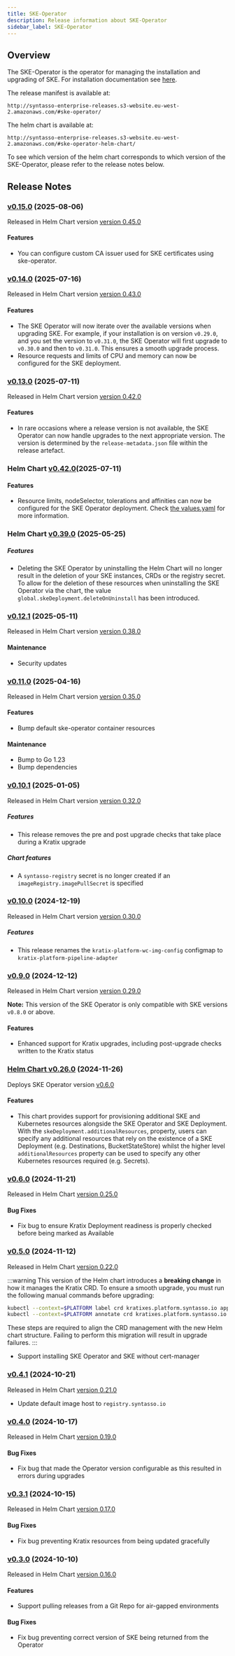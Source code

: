 ```yaml
---
title: SKE-Operator
description: Release information about SKE-Operator
sidebar_label: SKE-Operator
---
```


## Overview

The SKE-Operator is the operator for managing the installation and upgrading of
SKE. For installation documentation see [here](/ske/installing-ske/intro).

The release manifest is available at:

```
http://syntasso-enterprise-releases.s3-website.eu-west-2.amazonaws.com/#ske-operator/
```

The helm chart is available at:

```
http://syntasso-enterprise-releases.s3-website.eu-west-2.amazonaws.com/#ske-operator-helm-chart/
```

To see which version of the helm chart corresponds to which version of the
SKE-Operator, please refer to the release notes below.

## Release Notes

### [v0.15.0](http://syntasso-enterprise-releases.s3-website.eu-west-2.amazonaws.com/#ske-operator/v0.15.0/) (2025-08-06)

Released in Helm Chart version [version 0.45.0](http://syntasso-enterprise-releases.s3-website.eu-west-2.amazonaws.com/#ske-operator-helm-chart/0.45.0/)

#### Features

* You can configure custom CA issuer used for SKE certificates using ske-operator.

### [v0.14.0](http://syntasso-enterprise-releases.s3-website.eu-west-2.amazonaws.com/#ske-operator/v0.14.0/) (2025-07-16)

Released in Helm Chart version [version 0.43.0](http://syntasso-enterprise-releases.s3-website.eu-west-2.amazonaws.com/#ske-operator-helm-chart/0.43.0/)

#### Features

* The SKE Operator will now iterate over the available versions when upgrading
  SKE. For example, if your installation is on version `v0.29.0`, and you set
  the version to `v0.31.0`, the SKE Operator will first upgrade to `v0.30.0` and
  then to `v0.31.0`. This ensures a smooth upgrade process.
* Resource requests and limits of CPU and memory can now be configured for the SKE deployment.

### [v0.13.0](http://syntasso-enterprise-releases.s3-website.eu-west-2.amazonaws.com/#ske-operator/v0.13.0/) (2025-07-11)

Released in Helm Chart version [version 0.42.0](http://syntasso-enterprise-releases.s3-website.eu-west-2.amazonaws.com/#ske-operator-helm-chart/0.42.0/)

#### Features

* In rare occasions where a release version is not available, the SKE Operator
can now handle upgrades to the next appropriate version. The version is
determined by the `release-metadata.json` file within the release artefact.

### Helm Chart [v0.42.0](http://syntasso-enterprise-releases.s3-website.eu-west-2.amazonaws.com/#ske-operator-helm-chart/0.42.0/)(2025-07-11)

#### Features

* Resource limits, nodeSelector, tolerations and affinities can now be configured for the SKE Operator deployment. Check [the values.yaml](https://github.com/syntasso/helm-charts/blob/75fba8637ac152290997ec1691aac267e5067983/ske-operator/values.yaml#L74-L85) for more information.

### Helm Chart [v0.39.0](http://syntasso-enterprise-releases.s3-website.eu-west-2.amazonaws.com/#ske-operator-helm-chart/0.39.0/) (2025-05-25)

##### Features

* Deleting the SKE Operator by uninstalling the Helm Chart will no longer result in the deletion of your SKE instances, CRDs or the registry secret. To
allow for the deletion of these resources when uninstalling the SKE Operator via the chart, the value `global.skeDeployment.deleteOnUninstall` has been introduced.

### [v0.12.1](http://syntasso-enterprise-releases.s3-website.eu-west-2.amazonaws.com/#ske-operator/v0.12.1/) (2025-05-11)

Released in Helm Chart version [version 0.38.0](http://syntasso-enterprise-releases.s3-website.eu-west-2.amazonaws.com/#ske-operator-helm-chart/0.38.0/)

#### Maintenance

* Security updates

### [v0.11.0](http://syntasso-enterprise-releases.s3-website.eu-west-2.amazonaws.com/#ske-operator/v0.11.0/) (2025-04-16)

Released in Helm Chart version [version 0.35.0](http://syntasso-enterprise-releases.s3-website.eu-west-2.amazonaws.com/#ske-operator-helm-chart/0.35.0/)

#### Features

* Bump default ske-operator container resources

#### Maintenance

* Bump to Go 1.23
* Bump dependencies

### [v0.10.1](http://syntasso-enterprise-releases.s3-website.eu-west-2.amazonaws.com/#ske-operator/v0.10.1/) (2025-01-05)

Released in Helm Chart version [version 0.32.0](http://syntasso-enterprise-releases.s3-website.eu-west-2.amazonaws.com/#ske-operator-helm-chart/0.32.0/)

##### Features

* This release removes the pre and post upgrade checks that take place during a Kratix upgrade

##### Chart features

* A `syntasso-registry` secret is no longer created if an `imageRegistry.imagePullSecret` is specified

### [v0.10.0](http://syntasso-enterprise-releases.s3-website.eu-west-2.amazonaws.com/#ske-operator/v0.10.0/) (2024-12-19)

Released in Helm Chart version [version 0.30.0](http://syntasso-enterprise-releases.s3-website.eu-west-2.amazonaws.com/#ske-operator-helm-chart/0.29.0/)

##### Features

* This release renames the `kratix-platform-wc-img-config` configmap to `kratix-platform-pipeline-adapter`

### [v0.9.0](http://syntasso-enterprise-releases.s3-website.eu-west-2.amazonaws.com/#ske-operator/v0.9.0/) (2024-12-12)

Released in Helm Chart version [version 0.29.0](http://syntasso-enterprise-releases.s3-website.eu-west-2.amazonaws.com/#ske-operator-helm-chart/0.29.0/)

**Note:** This version of the SKE Operator is only compatible with SKE versions `v0.8.0` or above.

#### Features

* Enhanced support for Kratix upgrades, including post-upgrade checks written to the Kratix status

### [Helm Chart v0.26.0](http://syntasso-enterprise-releases.s3-website.eu-west-2.amazonaws.com/#ske-operator-helm-chart/0.26.0/) (2024-11-26)

Deploys SKE Operator version [v0.6.0](http://syntasso-enterprise-releases.s3-website.eu-west-2.amazonaws.com/#ske-operator/v0.6.0/)

#### Features

* This chart provides support for provisioning additional SKE and Kubernetes resources alongside the SKE Operator and SKE Deployment. With the
`skeDeployment.additionalResources`, property, users can specify any additional resources that rely on the existence of a SKE Deployment
(e.g. Destinations, BucketStateStore) whilst the higher level `additionalResources` property can be used to specify any other Kubernetes resources
required (e.g. Secrets).

### [v0.6.0](http://syntasso-enterprise-releases.s3-website.eu-west-2.amazonaws.com/#ske-operator/v0.6.0/) (2024-11-21)

Released in Helm Chart [version 0.25.0](http://syntasso-enterprise-releases.s3-website.eu-west-2.amazonaws.com/#ske-operator-helm-chart/0.25.0/)

#### Bug Fixes

* Fix bug to ensure Kratix Deployment readiness is properly checked before being marked as Available

### [v0.5.0](http://syntasso-enterprise-releases.s3-website.eu-west-2.amazonaws.com/#ske-operator/v0.5.0/) (2024-11-12)

Released in Helm Chart [version 0.22.0](http://syntasso-enterprise-releases.s3-website.eu-west-2.amazonaws.com/#ske-operator-helm-chart/0.22.0/)

:::warning
This version of the Helm chart introduces a **breaking change** in how it manages
the Kratix CRD. To ensure a smooth upgrade, you must run the following manual
commands before upgrading:

```bash
kubectl --context=$PLATFORM label crd kratixes.platform.syntasso.io app.kubernetes.io/managed-by=Helm
kubectl --context=$PLATFORM annotate crd kratixes.platform.syntasso.io meta.helm.sh/release-name=ske-operator meta.helm.sh/release-namespace=kratix-platform-system
```

These steps are required to align the CRD management with the new Helm chart
structure. Failing to perform this migration will result in upgrade failures.
:::

* Support installing SKE Operator and SKE without cert-manager

### [v0.4.1](http://syntasso-enterprise-releases.s3-website.eu-west-2.amazonaws.com/#ske-operator/v0.4.1/) (2024-10-21)

Released in Helm Chart [version 0.21.0](http://syntasso-enterprise-releases.s3-website.eu-west-2.amazonaws.com/#ske-operator-helm-chart/0.21.0/)

* Update default image host to `registry.syntasso.io`

### [v0.4.0](http://syntasso-enterprise-releases.s3-website.eu-west-2.amazonaws.com/#ske-operator/v0.4.0/) (2024-10-17)

Released in Helm Chart [version 0.19.0](http://syntasso-enterprise-releases.s3-website.eu-west-2.amazonaws.com/#ske-operator-helm-chart/0.19.0/)

#### Bug Fixes

* Fix bug that made the Operator version configurable as this resulted in errors during upgrades

### [v0.3.1](http://syntasso-enterprise-releases.s3-website.eu-west-2.amazonaws.com/#ske-operator/v0.3.1/) (2024-10-15)

Released in Helm Chart [version 0.17.0](http://syntasso-enterprise-releases.s3-website.eu-west-2.amazonaws.com/#ske-operator-helm-chart/0.17.0/)

#### Bug Fixes

* Fix bug preventing Kratix resources from being updated gracefully

### [v0.3.0](http://syntasso-enterprise-releases.s3-website.eu-west-2.amazonaws.com/#ske-operator/v0.3.0/) (2024-10-10)

Released in Helm Chart [version 0.16.0](http://syntasso-enterprise-releases.s3-website.eu-west-2.amazonaws.com/#ske-operator-helm-chart/0.16.0/)

#### Features

* Support pulling releases from a Git Repo for air-gapped environments


#### Bug Fixes

* Fix bug preventing correct version of SKE being returned from the Operator
